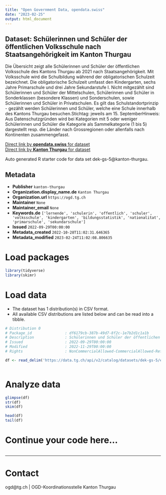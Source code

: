 ```yaml
---
title: "Open Government Data, opendata.swiss"
date: "2023-02-25"
output: html_document
---
```


## Dataset: Schülerinnen und Schüler der öffentlichen Volksschule nach Staatsangehörigkeit im Kanton Thurgau

Die Übersicht zeigt alle Schülerinnen und Schüler der öffentlichen Volksschule des Kantons Thurgau ab 2021 nach Staatsangehörigkeit. Mit Volksschule wird die Schulbildung während der obligatorischen Schulzeit bezeichnet. Die obligatorische Schulzeit umfasst den Kindergarten, sechs Jahre Primarschule und drei Jahre Sekundarstufe I. Nicht mitgezählt sind Schülerinnen und Schüler der Mittelschulen, Schülerinnen und Schüler in Sonderklassen (besondere Klassen) und Sonderschulen, sowie Schülerinnen und Schüler in Privatschulen. Es gilt das Schulstandortprinzip - gezählt werden Schülerinnen und Schüler, welche eine Schule innerhalb des Kantons Thurgau besuchen.Stichtag: jeweils am 15. SeptemberHinweis: Aus Datenschutzgründen wird bei Kategorien mit 5 oder weniger Schülerinnen und Schüler die Kategorie als Sammelkategorie (1 bis 5) dargestellt resp. die Länder nach Grossregionen oder allenfalls nach Kontinenten zusammengefasst.

[Direct link by **opendata.swiss** for dataset](https://opendata.swiss/de/dataset/lernende-der-offentlichen-volksschule-nach-staatsangehorigkeit-im-kanton-thurgau)<br>
[Direct link by **Kanton Thurgau** for dataset](https://data.tg.ch/explore/dataset/dek-gs-5/)

Auto generated R starter code for data set dek-gs-5@kanton-thurgau.

## Metadata

- **Publisher** `kanton-thurgau`
- **Organization.display_name.de** `Kanton Thurgau`
- **Organization.url** `https://ogd.tg.ch`
- **Maintainer** `None`
- **Maintainer_email** `None`
- **Keywords.de** `['lernende', 'schulerin', 'offentlich', 'schuler', 'volksschule', 'kindergarten', 'bildungsstatistik', 'nationalitat', 'primarschule', 'sekundarschule']`
- **Issued** `2022-09-29T00:00:00`
- **Metadata_created** `2022-10-28T11:02:31.646365`
- **Metadata_modified** `2023-02-24T11:02:08.806635`


# Load packages

```r

library(tidyverse)
library(skimr)

```

# Load data

-   The dataset has 1 distribution(s) in CSV format.
-   All available CSV distributions are listed below and can be read into a tibble.

```r

# Distribution 0
# Package_id               : df6179cb-387b-49d7-8f2c-1e7b2d1c1a1b
# Description              : Schülerinnen und Schüler der öffentlichen Volksschule nach Staatsangehörigkeit im Kanton Thurgau (csv)
# Issued                   : 2022-09-29T00:00:00
# Modified                 : 2022-11-29T00:00:00
# Rights                   : NonCommercialAllowed-CommercialAllowed-ReferenceRequired

df <- read_delim('https://data.tg.ch/api/v2/catalog/datasets/dek-gs-5/exports/csv')



```

# Analyze data

```r

glimpse(df)
str(df)
skim(df)

head(df)
tail(df)

```

# Continue your code here...

```r

```

------------------------------------------------------------------------

# Contact

ogd@tg.ch | OGD-Koordinationsstelle Kanton Thurgau

